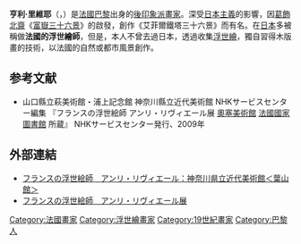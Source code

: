 '''亨利·里維耶'''（{{lang-fr|Henri Rivière}}，{{bd|1864年|3月11日|1951年|8月24日|catIdx=Riviere, Henri}}）是[[法國|法國]][[巴黎|巴黎]]出身的[[後印象派|後印象派]][[畫家|畫家]]。深受[[日本主義|日本主義]]的影響，因[[葛飾北齋|葛飾北齋]]《[[富嶽三十六景|富嶽三十六景]]》的啟發，創作《艾菲爾鐵塔三十六景》而有名。在[[日本|日本]]多被稱做'''法國的浮世繪師'''，但是，本人不曾去過日本，透過收集[[浮世繪|浮世繪]]，獨自習得木版畫的技術，以法國的自然或都市風景創作。

==参考文献 ==
* 山口縣立萩美術館・浦上記念館 神奈川縣立近代美術館 NHKサービスセンター編集 『フランスの浮世絵師 アンリ・リヴィエール展 [[奧塞美術館|奧塞美術館]] [[法國國家圖書館|法國國家圖書館]] 所蔵』 NHKサービスセンター発行、2009年

==外部連結==
{{Commonscat|Henri Rivière (painter)}}
*[http://www.moma.pref.kanagawa.jp/museum/exhibitions/2009/riviere/ フランスの浮世絵師　アンリ・リヴィエール：神奈川県立近代美術館＜葉山館＞] {{Wayback|url=http://www.moma.pref.kanagawa.jp/museum/exhibitions/2009/riviere/ |date=20161028160622 }}
*[https://web.archive.org/web/20150402100900/http://www.ishibi.pref.ishikawa.jp/information/exhibition/07/riviere_ten.html フランスの浮世絵師　アンリ・リヴィエール展]

{{DEFAULTSORT:Riviere, Henri}}
[[Category:法國畫家|Category:法國畫家]]
[[Category:浮世繪畫家|Category:浮世繪畫家]]
[[Category:19世紀畫家|Category:19世紀畫家]]
[[Category:巴黎人|Category:巴黎人]]
